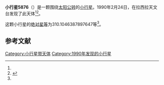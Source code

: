 {{Infobox planet
| bgcolour = #FFFFC0
| name = 5876
| symbol = 
| image = 
| caption = 
| discovery = yes
| discovery_ref = 
| discoverer = {{link-en|亨利·德波鸿诺|Henri Debehogne}}
| discovery_site = [[拉西拉天文台|拉西拉天文台]] 
| discovered = 1990年2月24日
| designations = yes
| mp_name = 
| named_after = 
| alt_names = 1990 DM2/ 1978 RK3 / 1987 QT2 / 1988 VH4
| mp_category = [[主带小行星|主带小行星]]
| orbit_ref = <ref name="a">[http://ssd.jpl.nasa.gov/sbdb.cgi?sstr=5876 5876] {{Wayback|url=http://ssd.jpl.nasa.gov/sbdb.cgi?sstr=5876 |date=20110610013317 }}，小行星數據庫瀏覽器（JPL Small-Body Database Browser）－[[美国国家航空航天局|美国国家航空航天局]]喷气推进实验室</ref>
| epoch = 2456400.5 (2013年4月18日更新)
| aphelion = {{convert|2.875430269997355|AU|km|3|abbr=on|lk=out}}
| perihelion = {{convert|2.658591002226927|AU|km|3|abbr=on}}
| semimajor = {{convert|2.767010636112141|AU|km|3|abbr=on}}
| eccentricity = 0.039182948
| period = 1681.181761 [[日|日]]<br />4.6[[儒略年|儒略年]]
| avg_speed = 
| inclination = 2.684885353957787
| asc_node = 291.9419318341944
| mean_anomaly = 
| arg_peri = 310.1046387897647
| satellites = 
| physical_characteristics = yes
| dimensions = 
| mass = 
| density = 
| surface_grav = 
| escape_velocity = 
| sidereal_day = 
| axial_tilt = 
| pole_ecliptic_lat = 
| pole_ecliptic_lon = 
| albedo = 
| temperatures= 
| temp_name1 = 
| mean_temp_1 = 
| max_temp_1 = 
| temp_name2 = 
| max_temp_2 = 
| spectral_type = 
| abs_magnitude = 310.1046387897647
}}

'''小行星5876'''（{{lang-en|5876}}）是一颗围绕[[太阳|太阳]][[公转|公转]]的[[小行星|小行星]]。1990年2月24日，{{link-en|亨利·德波鸿诺|Henri Debehogne}}在拉西拉天文台发现了此天体<ref name="a" /><ref>{{cite news|title=小行星列表|url=http://cfa-www.harvard.edu/iau/lists/NumberedMPs.txt|accessdate=2013-07-08|newspaper=哈佛大学|archive-date=2008-05-17|archive-url=https://web.archive.org/web/20080517010638/http://cfa-www.harvard.edu/iau/lists/NumberedMPs.txt|dead-url=no}}</ref>。

这颗小行星的[[绝对星等|绝对星等]]为310.1046387897647等<ref name="a" />。

==参考文献==
{{reflist}}
{{Minor Planet Number|[[小行星5875|小行星5875]]|[[小行星5877|小行星5877]]}}

{{小天体}}

[[Category:小行星带天体|Category:小行星带天体]]
[[Category:1990年发现的小行星|Category:1990年发现的小行星]]

{{asteroid-stub}}